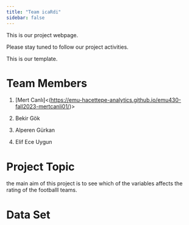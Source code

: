 ```yaml
---
title: "Team icaRdi"
sidebar: false 
---
```


This is our project webpage.

Please stay tuned to follow our project activities.

This is our template.

# Team Members

1.  \[Mert Canlı\]\<(<https://emu-hacettepe-analytics.github.io/emu430-fall2023-mertcanli01/>)\>

2.  Bekir Gök

3.  Alperen Gürkan

4.  Elif Ece Uygun

# Project Topic

the main aim of this project is to see which of the variables affects the rating of the footballl teams.

# Data Set
